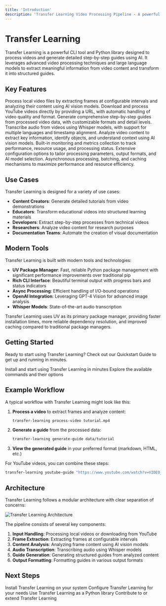 ```yaml
---
title: 'Introduction'
description: 'Transfer Learning Video Processing Pipeline - A powerful CLI tool for processing videos and generating step-by-step guides using AI'
---
```


# Transfer Learning

Transfer Learning is a powerful CLI tool and Python library designed to process videos and generate detailed step-by-step guides using AI. It leverages advanced video processing techniques and large language models to extract meaningful information from video content and transform it into structured guides.

## Key Features

<CardGroup cols={2}>
  <Card title="Video Processing" icon="film" color="#4f46e5">
    Process local video files by extracting frames at configurable intervals and analyzing their content using AI vision models.
  </Card>
  <Card title="YouTube Integration" icon="youtube" color="#ef4444">
    Download and process YouTube videos directly by providing a URL, with automatic handling of video quality and format.
  </Card>
  <Card title="Guide Generation" icon="book" color="#0ea5e9">
    Generate comprehensive step-by-step guides from processed video data, with customizable formats and detail levels.
  </Card>
  <Card title="Audio Transcription" icon="microphone" color="#10b981">
    Transcribe audio from videos using Whisper models, with support for multiple languages and timestamp alignment.
  </Card>
  <Card title="Content Analysis" icon="magnifying-glass" color="#f59e0b">
    Analyze video content to extract key information, identify objects, and understand context using AI vision models.
  </Card>
  <Card title="Monitoring" icon="chart-line" color="#8b5cf6">
    Built-in monitoring and metrics collection to track performance, resource usage, and processing status.
  </Card>
  <Card title="Customizable Configuration" icon="gear" color="#64748b">
    Extensive configuration options to tailor processing parameters, output formats, and AI model selection.
  </Card>
  <Card title="Optimized Performance" icon="bolt" color="#f97316">
    Asynchronous processing, batching, and caching mechanisms to maximize performance and resource efficiency.
  </Card>
</CardGroup>

## Use Cases

Transfer Learning is designed for a variety of use cases:

- **Content Creators**: Generate detailed tutorials from video demonstrations
- **Educators**: Transform educational videos into structured learning materials
- **Developers**: Extract step-by-step processes from technical videos
- **Researchers**: Analyze video content for research purposes
- **Documentation Teams**: Automate the creation of visual documentation

## Modern Tools

Transfer Learning is built with modern tools and technologies:

- **UV Package Manager**: Fast, reliable Python package management with significant performance improvements over traditional pip
- **Rich CLI Interface**: Beautiful terminal output with progress bars and status indicators
- **Async Processing**: Efficient handling of I/O-bound operations
- **OpenAI Integration**: Leveraging GPT-4 Vision for advanced image analysis
- **Whisper Models**: State-of-the-art audio transcription

<Note>
Transfer Learning uses UV as its primary package manager, providing faster installation times, more reliable dependency resolution, and improved caching compared to traditional package managers.
</Note>

## Getting Started

Ready to start using Transfer Learning? Check out our Quickstart Guide to get up and running in minutes.

<CardGroup>
  <Card
    title="Quickstart Guide"
    icon="rocket"
    href="/quickstart"
  >
    Install and start using Transfer Learning in minutes
  </Card>
  <Card
    title="CLI Commands"
    icon="terminal"
    href="/cli/overview"
  >
    Explore the available commands and their options
  </Card>
</CardGroup>

## Example Workflow

A typical workflow with Transfer Learning might look like this:

1. **Process a video** to extract frames and analyze content:
   ```bash
   transfer-learning process-video tutorial.mp4
   ```

2. **Generate a guide** from the processed data:
   ```bash
   transfer-learning generate-guide data/tutorial
   ```

3. **View the generated guide** in your preferred format (markdown, HTML, etc.)

For YouTube videos, you can combine these steps:

```bash
transfer-learning youtube-guide "https://www.youtube.com/watch?v=VIDEO_ID"
```

## Architecture

Transfer Learning follows a modular architecture with clear separation of concerns:

<Frame>
  <img src="/images/architecture.png" alt="Transfer Learning Architecture" />
</Frame>

The pipeline consists of several key components:

1. **Input Handling**: Processing local videos or downloading from YouTube
2. **Frame Extraction**: Extracting frames at configurable intervals
3. **Content Analysis**: Analyzing frame content using AI vision models
4. **Audio Transcription**: Transcribing audio using Whisper models
5. **Guide Generation**: Generating structured guides from analyzed content
6. **Output Formatting**: Formatting guides in various output formats

## Next Steps

<CardGroup>
  <Card
    title="Installation"
    icon="download"
    href="/quickstart#installation"
  >
    Install Transfer Learning on your system
  </Card>
  <Card
    title="Configuration"
    icon="gear"
    href="/advanced/configuration"
  >
    Configure Transfer Learning for your needs
  </Card>
  <Card
    title="API Reference"
    icon="book"
    href="/api-reference/introduction"
  >
    Use Transfer Learning as a Python library
  </Card>
  <Card
    title="Development Guide"
    icon="code"
    href="/development"
  >
    Contribute to or extend Transfer Learning
  </Card>
</CardGroup>

